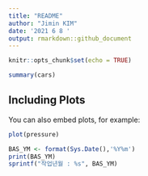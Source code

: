 ```yaml
---
title: "README"
author: "Jimin KIM"
date: '2021 6 8 '
output: rmarkdown::github_document
---
```


```r
knitr::opts_chunk$set(echo = TRUE)
```



```r
summary(cars)
```

## Including Plots

You can also embed plots, for example:

```r
plot(pressure)
```


```r
BAS_YM <- format(Sys.Date(),'%Y%m')
print(BAS_YM)
sprintf("작업년월 : %s", BAS_YM)
```

